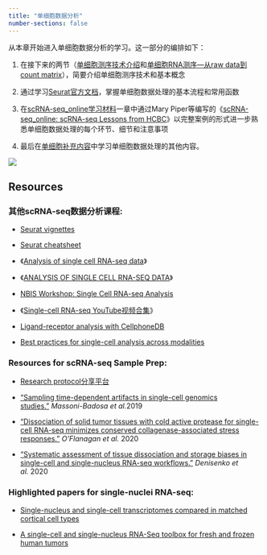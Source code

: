 ```yaml
---
title: "单细胞数据分析"
number-sections: false
---
```


从本章开始进入单细胞数据分析的学习。这一部分的编排如下：

1.  在接下来的两节（[单细胞测序技术介绍](/single_cell/scRNA-seq_intro.qmd)和[单细胞RNA测序---从raw data到count matrix](/single_cell/generation_of_count_matrix.qmd)），简要介绍单细胞测序技术和基本概念

2.  通过学习[Seurat官方文档](/single_cell/seurat/seurat_intro.qmd)，掌握单细胞数据处理的基本流程和常用函数

3.  在[scRNA-seq_online学习材料](/single_cell/scRNA-seq_online/00_intro.qmd)一章中通过Mary Piper等编写的《[scRNA-seq_online: scRNA-seq Lessons from HCBC](https://doi.org/10.5281/zenodo.5826256)》以完整案例的形式进一步熟悉单细胞数据处理的每个环节、细节和注意事项

4.  最后在[单细胞补充内容](/single_cell/sc_supplementary/sc_supplementary_intro.qmd)中学习单细胞数据处理的其他内容。

![](images/640.png)

## Resources

### 其他scRNA-seq数据分析课程:

-   [Seurat vignettes](https://satijalab.org/seurat/vignettes.html)

-   [Seurat cheatsheet](https://satijalab.org/seurat/essential_commands.html)

-   《[Analysis of single cell RNA-seq data](https://www.singlecellcourse.org/index.html)》

-   《[ANALYSIS OF SINGLE CELL RNA-SEQ DATA](https://broadinstitute.github.io/2020_scWorkshop/)》

-   [NBIS Workshop: Single Cell RNA-seq Analysis](https://nbisweden.github.io/workshop-scRNAseq/)

-   《[Single-cell RNA-seq YouTube视频合集](https://liulab-dfci.github.io/bioinfo-combio/scrna1.html)》

-   [Ligand-receptor analysis with CellphoneDB](https://www.nature.com/articles/s41576-020-00292-x)

-   [Best practices for single-cell analysis across modalities](https://www.nature.com/articles/s41576-023-00586-w)

### Resources for scRNA-seq Sample Prep:

-   [Research protocol分享平台](https://www.protocols.io)

-   [“Sampling time-dependent artifacts in single-cell genomics studies.”](https://genomebiology.biomedcentral.com/articles/10.1186/s13059-020-02032-0) *Massoni-Badosa et al.*2019

-   [“Dissociation of solid tumor tissues with cold active protease for single-cell RNA-seq minimizes conserved collagenase-associated stress responses.”](https://genomebiology.biomedcentral.com/articles/10.1186/s13059-019-1830-0) *O’Flanagan et al.* 2020

-   [“Systematic assessment of tissue dissociation and storage biases in single-cell and single-nucleus RNA-seq workflows.”](https://genomebiology.biomedcentral.com/articles/10.1186/s13059-020-02048-6) *Denisenko et al.* 2020

### Highlighted papers for single-nuclei RNA-seq:

-   [Single-nucleus and single-cell transcriptomes compared in matched cortical cell types](https://www.ncbi.nlm.nih.gov/pmc/articles/PMC6306246/)

-   [A single-cell and single-nucleus RNA-Seq toolbox for fresh and frozen human tumors](https://www.nature.com/articles/s41591-020-0844-1)
